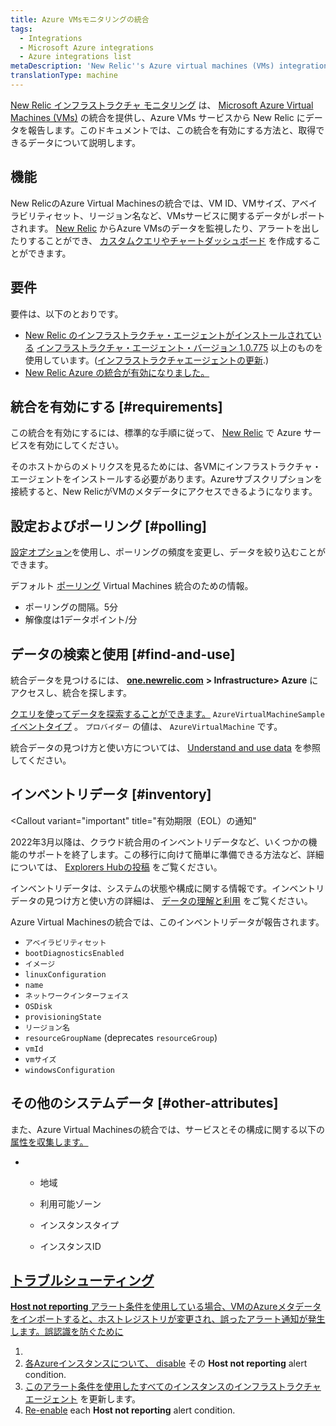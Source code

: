 ```yaml
---
title: Azure VMsモニタリングの統合
tags:
  - Integrations
  - Microsoft Azure integrations
  - Azure integrations list
metaDescription: 'New Relic''s Azure virtual machines (VMs) integration: how to enable it, and what data it reports.'
translationType: machine
---
```


[New Relic インフラストラクチャ モニタリング](/docs/infrastructure) は、 [Microsoft Azure Virtual Machines (VMs)](https://docs.microsoft.com/en-us/azure/virtual-machines/) の統合を提供し、Azure VMs サービスから New Relic にデータを報告します。このドキュメントでは、この統合を有効にする方法と、取得できるデータについて説明します。

## 機能

New RelicのAzure Virtual Machinesの統合では、VM ID、VMサイズ、アベイラビリティセット、リージョン名など、VMsサービスに関するデータがレポートされます。 [New Relic](/docs/infrastructure) からAzure VMsのデータを監視したり、アラートを出したりすることができ、 [カスタムクエリやチャートダッシュボード](/docs/using-new-relic/data/understand-data/query-new-relic-data) を作成することができます。

## 要件

要件は、以下のとおりです。

* [New Relic のインフラストラクチャ・エージェントがインストールされている](/docs/infrastructure/new-relic-infrastructure/installation) [インフラストラクチャ・エージェント・バージョン 1.0.775](/docs/release-notes/infrastructure-release-notes/infrastructure-agent-release-notes) 以上のものを使用しています。([インフラストラクチャエージェントの更新](/docs/infrastructure/new-relic-infrastructure/installation/update-infrastructure-agent).)
* [New Relic Azure の統合が有効になりました。](/docs/infrastructure/microsoft-azure-integrations/getting-started/activate-azure-integrations)

## 統合を有効にする [#requirements]

この統合を有効にするには、標準的な手順に従って、 [New Relic](/docs/infrastructure/microsoft-azure-integrations/getting-started/activate-azure-integrations) で Azure サービスを有効にしてください。

<Callout variant="important">
  そのホストからのメトリクスを見るためには、各VMにインフラストラクチャ・エージェントをインストールする必要があります。Azureサブスクリプションを接続すると、New RelicがVMのメタデータにアクセスできるようになります。
</Callout>

## 設定およびポーリング [#polling]

[設定オプション](/docs/integrations/new-relic-integrations/getting-started/configure-polling-frequency-data-collection-cloud-integrations)を使用し、ポーリングの頻度を変更し、データを絞り込むことができます。

デフォルト [ポーリング](/docs/infrastructure/microsoft-azure-integrations/azure-integrations-list/azure-polling-intervals-infrastructure-integrations) Virtual Machines 統合のための情報。

* ポーリングの間隔。5分
* 解像度は1データポイント/分

## データの検索と使用 [#find-and-use]

統合データを見つけるには、 [**one.newrelic.com**](http://one.newrelic.com) **> Infrastructure> Azure** にアクセスし、統合を探します。

[クエリを使ってデータを探索することができます。](/docs/using-new-relic/data/understand-data/query-new-relic-data) `AzureVirtualMachineSample` [イベントタイプ](/docs/insights/use-insights-ui/getting-started/introduction-new-relic-insights#event-type) 。 `プロバイダー` の値は、 `AzureVirtualMachine` です。

統合データの見つけ方と使い方については、 [Understand and use data](/docs/infrastructure/integrations/find-use-infrastructure-integration-data) を参照してください。

## インベントリデータ [#inventory]

<Callout
  variant="important"
  title="有効期限（EOL）の通知"
>
  2022年3月以降は、クラウド統合用のインベントリデータなど、いくつかの機能のサポートを終了します。この移行に向けて簡単に準備できる方法など、詳細については、 [Explorers Hubの投稿](https://discuss.newrelic.com/t/important-upcoming-changes-to-capabilities-and-support-across-errors-classic-labels-service-infrastructure-on-host-snmp-integration-and-inventory-data-in-cloud-integrations/175370) をご覧ください。
</Callout>

インベントリデータは、システムの状態や構成に関する情報です。インベントリデータの見つけ方と使い方の詳細は、 [データの理解と利用](/docs/infrastructure/integrations/find-use-infrastructure-integration-data#inventory-data) をご覧ください。

Azure Virtual Machinesの統合では、このインベントリデータが報告されます。

* `アベイラビリティセット`
* `bootDiagnosticsEnabled`
* `イメージ`
* `linuxConfiguration`
* `name`
* `ネットワークインターフェイス`
* `OSDisk`
* `provisioningState`
* `リージョン名`
* `resourceGroupName` (deprecates `resourceGroup`)
* `vmId`
* `vmサイズ`
* `windowsConfiguration`

## その他のシステムデータ [#other-attributes]

また、Azure Virtual Machinesの統合では、サービスとその構成に関する以下の [属性を収集します。](/docs/accounts-partnerships/education/getting-started-new-relic/glossary#attribute)

* * 地域

  * 利用可能ゾーン

  * インスタンスタイプ

  * インスタンスID

## [トラブルシューティング](/docs/accounts-partnerships/education/getting-started-new-relic/glossary#attribute)

[**Host not reporting** アラート条件を使用している場合、VMのAzureメタデータをインポートすると、ホストレジストリが変更され、誤ったアラート通知が発生します。誤認識を防ぐために](/docs/accounts-partnerships/education/getting-started-new-relic/glossary#attribute)

1. [](/docs/accounts-partnerships/education/getting-started-new-relic/glossary#attribute)
2. [各Azureインスタンスについて、 ](/docs/accounts-partnerships/education/getting-started-new-relic/glossary#attribute)[disable](/docs/infrastructure/new-relic-infrastructure/infrastructure-alert-conditions/infrastructure-alerts-add-edit-or-view-host-alert-information#maintain-alerts) その **Host not reporting** alert condition.
3. [このアラート条件を使用したすべてのインスタンスのインフラストラクチャエージェント](/docs/infrastructure/new-relic-infrastructure/installation/update-infrastructure-agent) を更新します。
4. [Re-enable](/docs/infrastructure/new-relic-infrastructure/infrastructure-alert-conditions/infrastructure-alerts-add-edit-or-view-host-alert-information#maintain-alerts) each **Host not reporting** alert condition.
